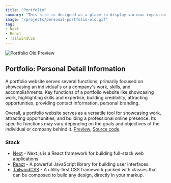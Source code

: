 ```yaml
---
title: "Portfolio"
summary: "This site is designed as a place to display various repository projects as well as my personal portfolio series when I apply for jobs. Modern and responsive, this website showcases projects I've worked on, combining the power of Next.js for optimal performance, and the aesthetics enhanced by Tailwind CSS. "
image: "/projects/personal-portfolio-old.gif"
tag: 
- Next
- React
- TailwindCSS
---
```


![Portfolio Old Preview](/projects/personal-portfolio-old.gif)

## Portfolio: Personal Detail Information
A portfolio website serves several functions, primarily focused on showcasing an individual's or a company's work, skills, and accomplishments. Key functions of a portfolio website like showcasing work, highlighting skills and expertise, building credibility, attracting opportunities, providing contact information, personal branding.

Overall, a portfolio website serves as a versatile tool for showcasing work, attracting opportunities, and building a professional online presence. Its specific functions may vary depending on the goals and objectives of the individual or company behind it.
[Preview](https://github.com/bforbilly24/portfolio-old), [Source code](https://github.com/bforbilly24/personal-portfolio-next-frontend-app).

### Stack
- [Next](https://nextjs.org) - Next.js is a React framework for building full-stack web applications
- [React](https://react.dev) - A powerful JavaScript library for building user interfaces.
- [TailwindCSS](https://tailwindcss.com) - A utility-first CSS framework packed with classes that can be composed to build any design, directly in your markup.

